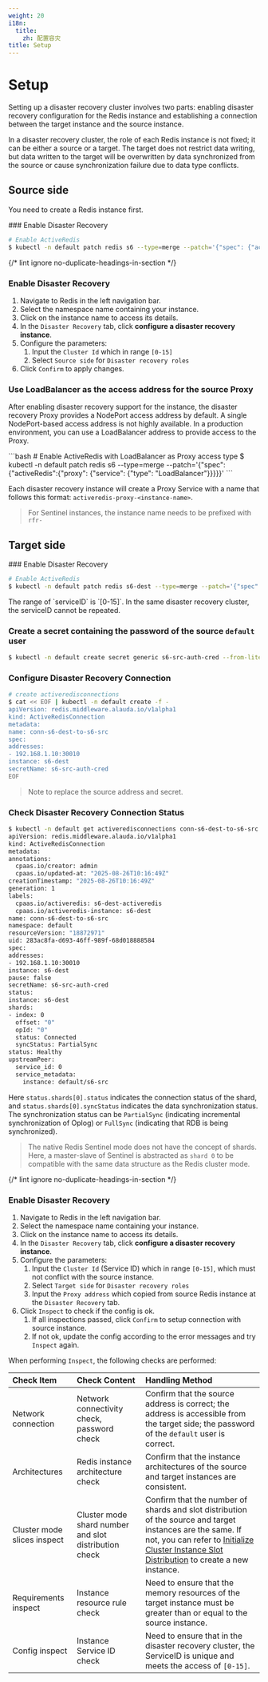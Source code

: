 ```yaml
---
weight: 20
i18n:
  title:
    zh: 配置容灾
title: Setup
---
```


# Setup

Setting up a disaster recovery cluster involves two parts: enabling disaster recovery configuration for the Redis instance and establishing a connection between the target instance and the source instance.

<Directive type="info" title="Cluster Role Description">
In a disaster recovery cluster, the role of each Redis instance is not fixed; it can be either a source or a target. The target does not restrict data writing, but data written to the target will be overwritten by data synchronized from the source or cause synchronization failure due to data type conflicts.
</Directive>

## Source side

You need to create a Redis instance first.

<Tabs>
  <Tab label="CLI">
### Enable Disaster Recovery

  ```bash
  # Enable ActiveRedis
  $ kubectl -n default patch redis s6 --type=merge --patch='{"spec": {"activeRedis":{"serviceID":0 }}}'
  ```

  </Tab>
  <Tab label="Web Console">
{/* lint ignore no-duplicate-headings-in-section */}

### Enable Disaster Recovery

  1. Navigate to Redis in the left navigation bar.
  1. Select the namespace name containing your instance.
  1. Click on the instance name to access its details.
  1. In the `Disaster Recovery` tab, click **configure a disaster recovery instance**.
  1. Configure the parameters:
     1. Input the `Cluster Id` which in range `[0-15]`
     1. Select `Source side` for `Disaster recovery roles`
  1. Click `Confirm` to apply changes.
  </Tab>
</Tabs>

### Use LoadBalancer as the access address for the source Proxy

After enabling disaster recovery support for the instance, the disaster recovery Proxy provides a NodePort access address by default. A single NodePort-based access address is not highly available. In a production environment, you can use a LoadBalancer address to provide access to the Proxy.

<Tabs>
<Tab label="CLI">
```bash
# Enable ActiveRedis with LoadBalancer as Proxy access type
$ kubectl -n default patch redis s6 --type=merge --patch='{"spec": {"activeRedis":{"proxy": {"service": {"type": "LoadBalancer"}}}}}'
```

Each disaster recovery instance will create a Proxy Service with a name that follows this format: `activeredis-proxy-<instance-name>`.
> For Sentinel instances, the instance name needs to be prefixed with `rfr-`

</Tab>
</Tabs>

## Target side

<Tabs>
  <Tab label="CLI">
### Enable Disaster Recovery

  ```bash
  # Enable ActiveRedis
  $ kubectl -n default patch redis s6-dest --type=merge --patch='{"spec": {"activeRedis":{"serviceID":0 }}}'
  ```
  <Directive type="warning">
  The range of `serviceID` is `[0-15]`. In the same disaster recovery cluster, the serviceID cannot be repeated.
  </Directive>

### Create a secret containing the password of the source `default` user

  ```bash
  $ kubectl -n default create secret generic s6-src-auth-cred --from-literal=password=abc@123
  ```

### Configure Disaster Recovery Connection

  ```bash
  # create activeredisconnections
  $ cat << EOF | kubectl -n default create -f -
apiVersion: redis.middleware.alauda.io/v1alpha1
kind: ActiveRedisConnection
metadata:
  name: conn-s6-dest-to-s6-src
spec:
  addresses:
  - 192.168.1.10:30010
  instance: s6-dest
  secretName: s6-src-auth-cred
EOF
  ```
  > Note to replace the source address and secret.

### Check Disaster Recovery Connection Status

  ```bash
  $ kubectl -n default get activeredisconnections conn-s6-dest-to-s6-src -o yaml
apiVersion: redis.middleware.alauda.io/v1alpha1
kind: ActiveRedisConnection
metadata:
  annotations:
    cpaas.io/creator: admin
    cpaas.io/updated-at: "2025-08-26T10:16:49Z"
  creationTimestamp: "2025-08-26T10:16:49Z"
  generation: 1
  labels:
    cpaas.io/activeredis: s6-dest-activeredis
    cpaas.io/activeredis-instance: s6-dest
  name: conn-s6-dest-to-s6-src
  namespace: default
  resourceVersion: "18872971"
  uid: 283ac8fa-d693-46ff-989f-68d018888584
spec:
  addresses:
  - 192.168.1.10:30010
  instance: s6-dest
  pause: false
  secretName: s6-src-auth-cred
status:
  instance: s6-dest
  shards:
  - index: 0
    offset: "0"
    opId: "0"
    status: Connected
    syncStatus: PartialSync
  status: Healthy
  upstreamPeer:
    service_id: 0
    service_metadata:
      instance: default/s6-src
  ```

  Here `status.shards[0].status` indicates the connection status of the shard, and `status.shards[0].syncStatus` indicates the data synchronization status. The synchronization status can be `PartialSync` (indicating incremental synchronization of Oplog) or `FullSync` (indicating that RDB is being synchronized).

  > The native Redis Sentinel mode does not have the concept of shards. Here, a master-slave of Sentinel is abstracted as `shard 0` to be compatible with the same data structure as the Redis cluster mode.

  </Tab>

  <Tab label="Web Console">
{/* lint ignore no-duplicate-headings-in-section */}

### Enable Disaster Recovery

  1. Navigate to Redis in the left navigation bar.
  1. Select the namespace name containing your instance.
  1. Click on the instance name to access its details.
  1. In the `Disaster Recovery` tab, click **configure a disaster recovery instance**.
  1. Configure the parameters:
     1. Input the `Cluster Id` (Service ID) which in range `[0-15]`, which must not conflict with the source instance.
     1. Select `Target side` for `Disaster recovery roles`
     1. Input the `Proxy address` which copied from source Redis instance at the `Disaster Recovery` tab.
  1. Click `Inspect` to check if the config is ok.
     1. If all inspections passed, click `Confirm` to setup connection with source instance.
     1. If not ok, update the config according to the error messages and try `Inspect` again.

  When performing `Inspect`, the following checks are performed:

  | Check Item                  | Check Content                               | Handling Method                                                                   |
  |:----------------------------|:--------------------------------------------|:----------------------------------------------------------------------------------|
  | Network connection          | Network connectivity check, password check  | Confirm that the source address is correct; the address is accessible from the target side; the password of the `default` user is correct. |
  | Architectures               | Redis instance architecture check           | Confirm that the instance architectures of the source and target instances are consistent. |
  | Cluster mode slices inspect | Cluster mode shard number and slot distribution check | Confirm that the number of shards and slot distribution of the source and target instances are the same. If not, you can refer to [Initialize Cluster Instance Slot Distribution](../../how_to/40-cluster-slots-distribution.mdx) to create a new instance. |
  | Requirements inspect        | Instance resource rule check                | Need to ensure that the memory resources of the target instance must be greater than or equal to the source instance. |
  | Config inspect              | Instance Service ID check                   | Need to ensure that in the disaster recovery cluster, the ServiceID is unique and meets the access of `[0-15]`. |

  </Tab>

</Tabs>

